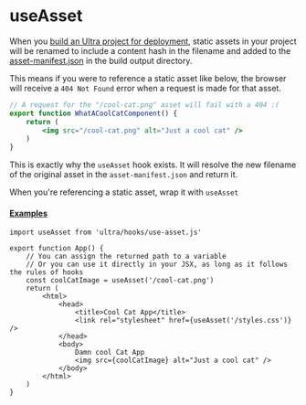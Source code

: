 # useAsset

When you [build an Ultra project for deployment](/docs/build), static assets in your project will be renamed to include
a <span title="a unique hash based on the content of the asset">content hash</span> in the filename and added to the
[asset-manifest.json](/docs/knowledge-base#asset-manifest) in the build output directory.

This means if you were to reference a static asset like below, the browser will receive a `404 Not Found` error when
a request is made for that asset.

```jsx
// A request for the "/cool-cat.png" asset will fail with a 404 :(
export function WhatACoolCatComponent() {
    return (
        <img src="/cool-cat.png" alt="Just a cool cat" />
    )
}
```

This is exactly why the `useAsset` hook exists. It will resolve the new filename of the original asset in the `asset-manifest.json` and return it.

<HotTip>When you're referencing a static asset, wrap it with `useAsset`</HotTip>

#### [Examples](#examples)

```tsx
import useAsset from 'ultra/hooks/use-asset.js'

export function App() {
    // You can assign the returned path to a variable
    // Or you can use it directly in your JSX, as long as it follows the rules of hooks
    const coolCatImage = useAsset('/cool-cat.png')
    return (
        <html>
            <head>
                <title>Cool Cat App</title>
                <link rel="stylesheet" href={useAsset('/styles.css')} />
            </head>
            <body>
                Damn cool Cat App
                <img src={coolCatImage} alt="Just a cool cat" />
            </body>
        </html>
    )
}
```